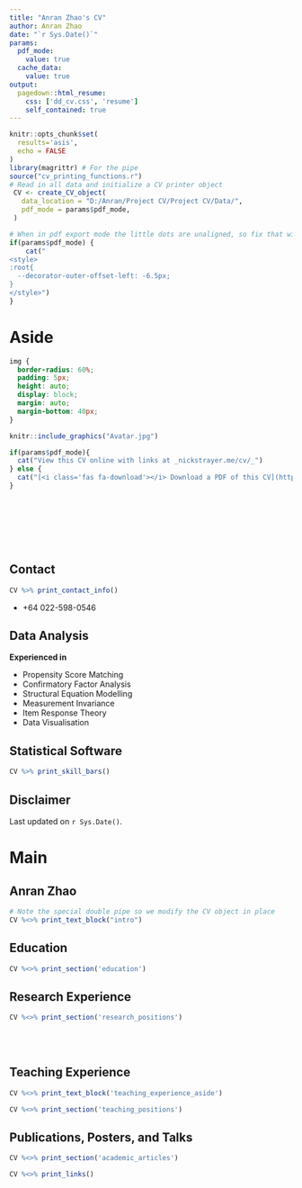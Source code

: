 ```yaml
---
title: "Anran Zhao's CV"
author: Anran Zhao
date: "`r Sys.Date()`"
params:
  pdf_mode:
    value: true
  cache_data:
    value: true
output:
  pagedown::html_resume:
    css: ['dd_cv.css', 'resume']
    self_contained: true
---
```

```r
knitr::opts_chunk$set(
  results='asis', 
  echo = FALSE
)
library(magrittr) # For the pipe
source("cv_printing_functions.r")
# Read in all data and initialize a CV printer object
 CV <- create_CV_object(
   data_location = "D:/Anran/Project CV/Project CV/Data/",  
   pdf_mode = params$pdf_mode,
 )

```


```r
# When in pdf export mode the little dots are unaligned, so fix that with some conditional CSS.
if(params$pdf_mode) {
    cat("
<style>
:root{
  --decorator-outer-offset-left: -6.5px;
}
</style>")
}
```


Aside
================================================================================




```css
img {
  border-radius: 60%;
  padding: 5px;
  height: auto;
  display: block;
  margin: auto;
  margin-bottom: 40px;
}
```

```r
knitr::include_graphics("Avatar.jpg")
```



```r
if(params$pdf_mode){
  cat("View this CV online with links at _nickstrayer.me/cv/_")
} else {
  cat("[<i class='fas fa-download'></i> Download a PDF of this CV](https://github.com/nstrayer/cv/raw/master/strayer_cv.pdf)")
}
```


\
\
\
\
\



Contact {#contact}
--------------------------------------------------------------------------------

```r
CV %>% print_contact_info()
```
- <i class="fa fa-phone"></i> +64 022-598-0546
\

Data Analysis {#skills}
--------------------------------------------------------------------------------


**Experienced in**


- Propensity Score Matching 
- Confirmatory Factor Analysis
- Structural Equation Modelling
- Measurement Invariance
- Item Response Theory
- Data Visualisation




Statistical Software {#skills}
--------------------------------------------------------------------------------

```r
CV %>% print_skill_bars()
```



Disclaimer {#disclaimer}
--------------------------------------------------------------------------------


Last updated on `r Sys.Date()`.



Main
================================================================================

Anran Zhao {#title}
--------------------------------------------------------------------------------

```r
# Note the special double pipe so we modify the CV object in place
CV %<>% print_text_block("intro") 
```



Education {data-icon=graduation-cap data-concise=true}
--------------------------------------------------------------------------------

```r
CV %<>% print_section('education')
```


Research Experience {data-icon=laptop}
--------------------------------------------------------------------------------

```r
CV %<>% print_section('research_positions')
```


<!-- These breaks just force a new page so section doesnt get cut off -->
<br>
<br>

Teaching Experience {data-icon=chalkboard-teacher}
--------------------------------------------------------------------------------

::: aside
```r
CV %<>% print_text_block('teaching_experience_aside')
```
:::

```r
CV %<>% print_section('teaching_positions')
```





Publications, Posters, and Talks {data-icon=book}
--------------------------------------------------------------------------------

```r
CV %<>% print_section('academic_articles')
```



```r
CV %<>% print_links()
```